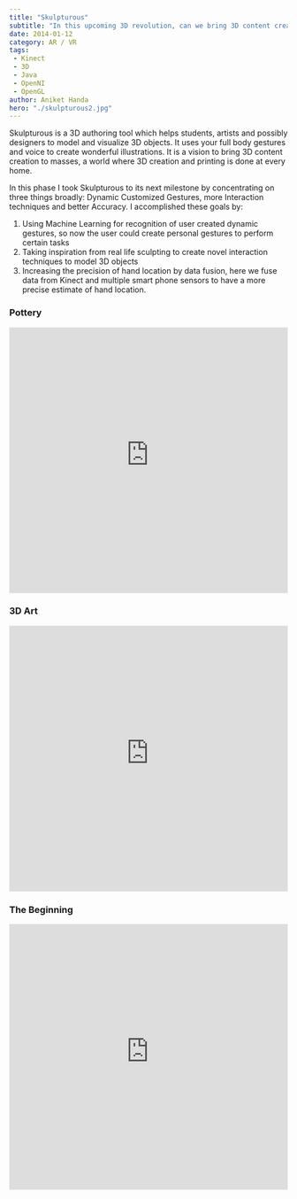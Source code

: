 ```yaml
---
title: "Skulpturous"
subtitle: "In this upcoming 3D revolution, can we bring 3D content creation to masses?"
date: 2014-01-12
category: AR / VR
tags:
 - Kinect
 - 3D
 - Java
 - OpenNI
 - OpenGL
author: Aniket Handa
hero: "./skulpturous2.jpg"
---
```


Skulpturous is a 3D authoring tool which helps students, artists and possibly designers to model and visualize 3D objects. It uses your full body gestures and voice to create wonderful illustrations. It is a vision to bring 3D content creation to masses, a world where 3D creation and printing is done at every home.

In this phase I took Skulpturous to its next milestone by concentrating on three things broadly: Dynamic Customized Gestures, more Interaction techniques and better Accuracy. I accomplished these goals by:

 1. Using Machine Learning for recognition of user created dynamic gestures, so now the user could create personal gestures to perform certain tasks
 2. Taking inspiration from real life sculpting to create novel interaction techniques to model 3D objects
 3. Increasing the precision of hand location by data fusion, here we fuse data from Kinect and multiple smart phone sensors to have a more precise estimate of hand location.

### Pottery
<div className="Image__Small" style="height: 480px">
  <iframe width="100%" height="100%" src="https://www.youtube-nocookie.com/embed/TgfAg3GmP1c?modestbranding=1&color=white" frameborder="0"></iframe>
</div>

### 3D Art
<div className="Image__Small" style="height: 480px">
  <iframe width="100%" height="100%" src="https://www.youtube-nocookie.com/embed/f3MubFYdEtw?modestbranding=1&color=white" frameborder="0"></iframe>
</div>

### The Beginning
<div className="Image__Small" style="height: 480px">
  <iframe width="100%" height="100%" src="https://www.youtube-nocookie.com/embed/cFpJOYgHD3g?modestbranding=1&color=white" frameborder="0"></iframe>
</div>
			